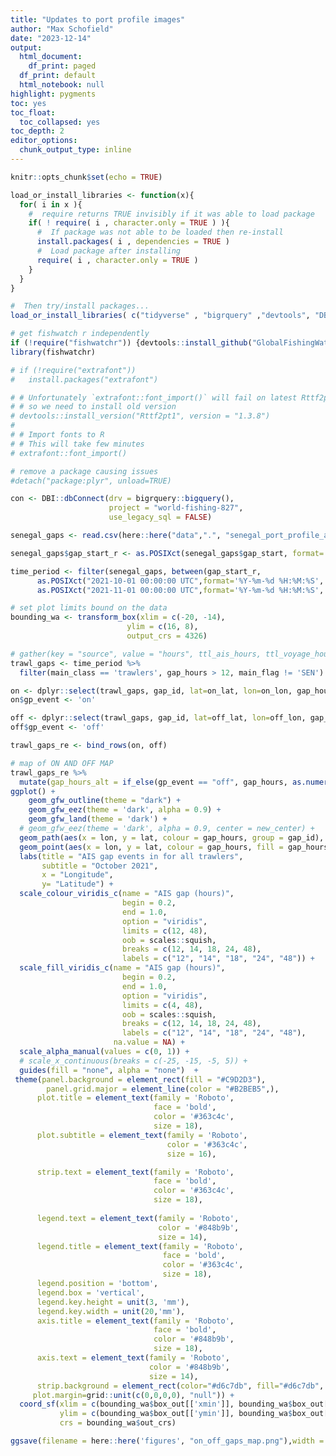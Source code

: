```yaml
---
title: "Updates to port profile images"
author: "Max Schofield"
date: "2023-12-14"
output:
  html_document:
    df_print: paged
  df_print: default
  html_notebook: null
highlight: pygments
toc: yes
toc_float:
  toc_collapsed: yes
toc_depth: 2
editor_options:
  chunk_output_type: inline
---
```


```{=html}
<style>
body {
text-align: left}
</style>
```


```r
knitr::opts_chunk$set(echo = TRUE)
```

```r
load_or_install_libraries <- function(x){
  for( i in x ){
    #  require returns TRUE invisibly if it was able to load package
    if( ! require( i , character.only = TRUE ) ){
      #  If package was not able to be loaded then re-install
      install.packages( i , dependencies = TRUE )
      #  Load package after installing
      require( i , character.only = TRUE )
    }
  }
}

#  Then try/install packages...
load_or_install_libraries( c("tidyverse" , "bigrquery" ,"devtools", "DBI","glue", "lubridate", "here", "sf", "extrafont", "patchwork", "terra", "rgeos", "ggspatial") )

# get fishwatch r independently 
if (!require("fishwatchr")) {devtools::install_github("GlobalFishingWatch/fishwatchr")}
library(fishwatchr)

# if (!require("extrafont"))
#   install.packages("extrafont")

# # Unfortunately `extrafont::font_import()` will fail on latest Rttf2pt1 package...
# # so we need to install old version
# devtools::install_version("Rttf2pt1", version = "1.3.8")
# 
# # Import fonts to R
# # This will take few minutes
# extrafont::font_import()

# remove a package causing issues 
#detach("package:plyr", unload=TRUE)
```

```r
con <- DBI::dbConnect(drv = bigrquery::bigquery(), 
                      project = "world-fishing-827", 
                      use_legacy_sql = FALSE)
```


```r
senegal_gaps <- read.csv(here::here("data",".", "senegal_port_profile_ais_gaps_unfiltered_04Jul2023.csv"), header=T)

senegal_gaps$gap_start_r <- as.POSIXct(senegal_gaps$gap_start, format='%Y-%m-%d %H:%M:%S', tz='UTC')

time_period <- filter(senegal_gaps, between(gap_start_r,
      as.POSIXct("2021-10-01 00:00:00 UTC",format='%Y-%m-%d %H:%M:%S', tz='UTC'),
      as.POSIXct("2021-11-01 00:00:00 UTC",format='%Y-%m-%d %H:%M:%S', tz='UTC')))

# set plot limits bound on the data
bounding_wa <- transform_box(xlim = c(-20, -14),
                          ylim = c(16, 8),
                          output_crs = 4326)

# gather(key = "source", value = "hours", ttl_ais_hours, ttl_voyage_hours) %>%
trawl_gaps <- time_period %>% 
  filter(main_class == 'trawlers', gap_hours > 12, main_flag != 'SEN')  

on <- dplyr::select(trawl_gaps, gap_id, lat=on_lat, lon=on_lon, gap_hours)
on$gp_event <- 'on'

off <- dplyr::select(trawl_gaps, gap_id, lat=off_lat, lon=off_lon, gap_hours)
off$gp_event <- 'off'

trawl_gaps_re <- bind_rows(on, off)

# map of ON AND OFF MAP
trawl_gaps_re %>% 
  mutate(gap_hours_alt = if_else(gp_event == "off", gap_hours, as.numeric(NA))) %>%
ggplot() + 
    geom_gfw_outline(theme = "dark") +
    geom_gfw_eez(theme = 'dark', alpha = 0.9) +
    geom_gfw_land(theme = 'dark') +
  # geom_gfw_eez(theme = 'dark', alpha = 0.9, center = new_center) +
  geom_path(aes(x = lon, y = lat, colour = gap_hours, group = gap_id), size = 1, alpha = 0.4) +
  geom_point(aes(x = lon, y = lat, colour = gap_hours, fill = gap_hours), size = 2, shape = 21, alpha = 0.6) +
  labs(title = "AIS gap events in for all trawlers",
       subtitle = "October 2021",
       x = "Longitude", 
       y= "Latitude") +
  scale_colour_viridis_c(name = "AIS gap (hours)",
                         begin = 0.2,
                         end = 1.0,
                         option = "viridis",
                         limits = c(12, 48),
                         oob = scales::squish,
                         breaks = c(12, 14, 18, 24, 48),
                         labels = c("12", "14", "18", "24", "48")) +
  scale_fill_viridis_c(name = "AIS gap (hours)",
                         begin = 0.2,
                         end = 1.0,
                         option = "viridis",
                         limits = c(4, 48),
                         oob = scales::squish,
                         breaks = c(12, 14, 18, 24, 48),
                         labels = c("12", "14", "18", "24", "48"),
                       na.value = NA) +
  scale_alpha_manual(values = c(0, 1)) +
  # scale_x_continuous(breaks = c(-25, -15, -5, 5)) +
  guides(fill = "none", alpha = "none")  +
 theme(panel.background = element_rect(fill = "#C9D2D3"),
        panel.grid.major = element_line(color = "#B2BEB5",),
      plot.title = element_text(family = 'Roboto',
                                face = 'bold',
                                color = '#363c4c',
                                size = 18),
      plot.subtitle = element_text(family = 'Roboto',
                                   color = '#363c4c',
                                   size = 16),

      strip.text = element_text(family = 'Roboto',
                                face = 'bold',
                                color = '#363c4c',
                                size = 18),
        
      legend.text = element_text(family = 'Roboto',
                                 color = '#848b9b',
                                 size = 14),
      legend.title = element_text(family = 'Roboto',
                                  face = 'bold',
                                  color = '#363c4c',
                                  size = 18),
      legend.position = 'bottom',
      legend.box = 'vertical',
      legend.key.height = unit(3, 'mm'),
      legend.key.width = unit(20,'mm'),
      axis.title = element_text(family = 'Roboto',
                                face = 'bold',
                                color = '#848b9b',
                                size = 18),
      axis.text = element_text(family = 'Roboto',
                               color = '#848b9b',
                               size = 14),
      strip.background = element_rect(color="#d6c7db", fill="#d6c7db", linetype="solid"),
     plot.margin=grid::unit(c(0,0,0,0), "null")) +
  coord_sf(xlim = c(bounding_wa$box_out[['xmin']], bounding_wa$box_out[['xmax']]),
           ylim = c(bounding_wa$box_out[['ymin']], bounding_wa$box_out[['ymax']]),
           crs = bounding_wa$out_crs)

ggsave(filename = here::here('figures', "on_off_gaps_map.png"),width = 40, height = 25, units = "cm")

```

